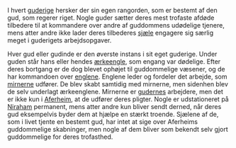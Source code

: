 {{title:Aferheims hierarki}}
{{author:Laura Holmegaard}}
{{timestamp:2009-09-19T08:46:14Z}}
{{copyright:Aferheims hierarki}}
I hvert [[guderige]] hersker der sin egen rangorden, som er bestemt af den gud, som regerer riget. Nogle guder sætter deres mest trofaste afdøde tilbedere til at kommandere over andre af guddommens udødelige tjenere, mens atter andre ikke lader deres tilbederes [[sjæl|sjæle]] engagere sig særlig meget i guderigets arbejdsopgaver.

Hver gud eller gudinde er den øverste instans i sit eget guderige.
Under guden står hans eller hendes [[ærkeengel|ærkeengle]], som engang var dødelige. Efter deres bortgang er de dog blevet ophøjet til guddommelige væsener, og de har kommandoen over [[engel|englene]].
Englene leder og fordeler det arbejde, som [[mirner|mirnerne]] udfører. De blev skabt samtidig med mirnerne, men sidenhen blev de selv underlagt ærkeenglene.
Mirnerne er [[guderne|gudernes]] arbejdere, men det er ikke kun i [[Aferheim]], at de udfører deres pligter. Nogle er udstationeret på [[Niraham]] permanent, mens atter andre kun bliver sendt derned, når deres gud eksempelvis byder dem at hjælpe en stærkt troende.
Sjælene af de, som i livet tjente en bestemt gud, har intet at sige over Aferheims guddommelige skabninger, men nogle af dem bliver som bekendt selv gjort guddommelige for deres trofasthed.